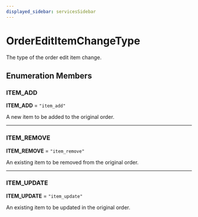 ```yaml
---
displayed_sidebar: servicesSidebar
---
```



# OrderEditItemChangeType

The type of the order edit item change.

## Enumeration Members

### ITEM\_ADD

 **ITEM\_ADD** = `"item_add"`

A new item to be added to the original order.

___

### ITEM\_REMOVE

 **ITEM\_REMOVE** = `"item_remove"`

An existing item to be removed from the original order.

___

### ITEM\_UPDATE

 **ITEM\_UPDATE** = `"item_update"`

An existing item to be updated in the original order.
